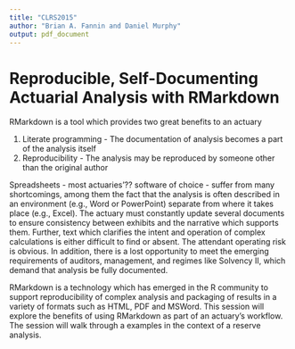 ```yaml
---
title: "CLRS2015"
author: "Brian A. Fannin and Daniel Murphy"
output: pdf_document
---
```



Reproducible, Self-Documenting Actuarial Analysis with RMarkdown
========

RMarkdown is a tool which provides two great benefits to an actuary

1. Literate programming - The documentation of analysis becomes a part of the analysis itself
2. Reproducibility - The analysis may be reproduced by someone other than the original author

Spreadsheets - most actuaries'?? software of choice - suffer from many shortcomings, among them the fact that the analysis is often described in an environment (e.g., Word or PowerPoint) separate from where it takes place (e.g., Excel). The actuary must constantly update several documents to ensure consistency between exhibits and the narrative which supports them. Further, text which clarifies the intent and operation of complex calculations is either difficult to find or absent.<!--- is that because the software is a spreadsheet or because the actuary finds creating that text to be difficult?---> The attendant operating risk is obvious.<!--- I believe the greater op risk arises from inevitable formula errors that are easier to miss in a spreadsheet than in a self-documenting analytical environment such as R.---> In addition, there is a lost opportunity to meet the emerging requirements of auditors, management, and regimes like Solvency II, which demand that analysis be fully documented.

RMarkdown is a technology which has emerged in the R community to support reproducibility of complex analysis and packaging of results in a variety of formats such as HTML, PDF and MSWord. This session will explore the benefits of using RMarkdown as part of an actuary's workflow. The session will walk through a examples in the context of a reserve analysis.<!---thought we'??d put it that way in case we came up with our own examples--->
